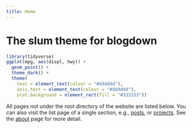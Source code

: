 ```yaml
---
title: Home
---
```


# The slum theme for blogdown

```r
library(tidyverse)
ggplot(mpg, aes(displ, hwy)) + 
  geom_point() + 
  theme_dark() + 
  theme(
    text = element_text(colour = "#dddddd"),
    axis.text = element_text(colour = "#dddddd"),
    plot.background = element_rect(fill = "#333333"))
```

All pages not under the root directory of the website are listed below. You can also visit the list page of a single section, e.g., [posts](/post/), or [projects](/project/). See the [about](/about/) page for more detail.
